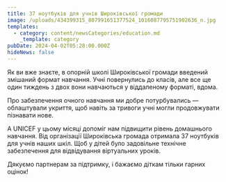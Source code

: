 ```yaml
---
title: 37 ноутбуків для учнів Широківської громади
image: /uploads/434399315_807991651377524_1016087795751902636_n.jpg
templates:
  - category: content/newsCategories/education.md
    _template: category
pubDate: 2024-04-02T05:28:00.000Z
hideNews: false
---
```


Як ви вже знаєте, в опорній школі Широківської громади введений змішаний формат навчання. Учні повернулись до класів, але все ще один тиждень з двох вони навчаються у віддаленому форматі, вдома.

Про забезпечення очного навчання ми добре потурбувались — облаштували укриття, щоб навіть за тривоги учні могли продовжувати пізнавати нове.

А UNICEF у цьому місяці допоміг нам підвищити рівень домашнього навчання. Від організації Широківська громада отримала 37 ноутбуків для учнів наших шкіл. Щоб у дітей було задовільне технічне забезпечення  для відвідування віртуальних уроків.

Дякуємо партнерам за підтримку, і бажаємо діткам тільки гарних оцінок!
